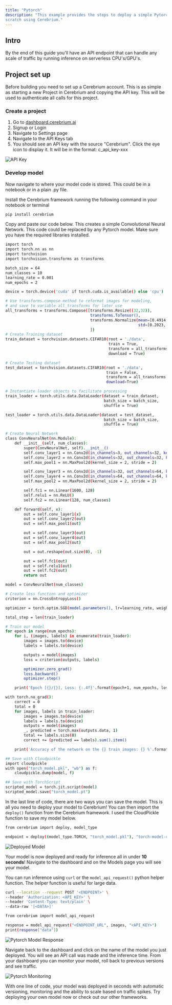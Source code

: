 ```yaml
---
title: "Pytorch"
description: "This example provides the steps to deploy a simple Pytorch model (CNN) from
scratch using Cerebrium."
---
```


## Intro

By the end of this guide you'll have an API endpoint that can handle any scale
of traffic by running inference on serverless CPU's/GPU's.

## Project set up

Before building you need to set up a Cerebrium account. This is as simple as
starting a new Project in Cerebrium and copying the API key. This will be used
to authenticate all calls for this project.

### Create a project

1. Go to [dashboard.cerebrium.ai](https://dashboard.cerebrium.ai)
2. Signup or Login
3. Navigate to Settings page
4. Navigate to the API Keys tab
5. You should see an API key with the source "Cerebrium". Click the eye icon to
   display it. It will be in the format: c_api_key-xxx

![API Key](/images/quickstarts/onnx-1.png)

### Develop model

Now navigate to where your model code is stored. This could be in a notebook or
in a plain .py file.

Install the Cerebrium framework running the following command in your notebook
or terminal

```bash
pip install cerebrium
```

Copy and paste our code below. This creates a simple Convolutional Neural
Network. This code could be replaced by any Pytorch model. Make sure you have
the required libraries installed.

```bash
import torch
import torch.nn as nn
import torchvision
import torchvision.transforms as transforms

batch_size = 64
num_classes = 10
learning_rate = 0.001
num_epochs = 2

device = torch.device('cuda' if torch.cuda.is_available() else 'cpu')

# Use transforms.compose method to reformat images for modeling,
# and save to variable all_transforms for later use
all_transforms = transforms.Compose([transforms.Resize((32,32)),
                                     transforms.ToTensor(),
                                     transforms.Normalize(mean=[0.4914, 0.4822, 0.4465],
                                                          std=[0.2023, 0.1994, 0.2010])
                                     ])
# Create Training dataset
train_dataset = torchvision.datasets.CIFAR10(root = './data',
                                             train = True,
                                             transform = all_transforms,
                                             download = True)

# Create Testing dataset
test_dataset = torchvision.datasets.CIFAR10(root = './data',
                                            train = False,
                                            transform = all_transforms,
                                            download=True)

# Instantiate loader objects to facilitate processing
train_loader = torch.utils.data.DataLoader(dataset = train_dataset,
                                           batch_size = batch_size,
                                           shuffle = True)

test_loader = torch.utils.data.DataLoader(dataset = test_dataset,
                                           batch_size = batch_size,
                                           shuffle = True)

# Create Neural Network
class ConvNeuralNet(nn.Module):
    def __init__(self, num_classes):
        super(ConvNeuralNet, self).__init__()
        self.conv_layer1 = nn.Conv2d(in_channels=3, out_channels=32, kernel_size=3)
        self.conv_layer2 = nn.Conv2d(in_channels=32, out_channels=32, kernel_size=3)
        self.max_pool1 = nn.MaxPool2d(kernel_size = 2, stride = 2)

        self.conv_layer3 = nn.Conv2d(in_channels=32, out_channels=64, kernel_size=3)
        self.conv_layer4 = nn.Conv2d(in_channels=64, out_channels=64, kernel_size=3)
        self.max_pool2 = nn.MaxPool2d(kernel_size = 2, stride = 2)

        self.fc1 = nn.Linear(1600, 128)
        self.relu1 = nn.ReLU()
        self.fc2 = nn.Linear(128, num_classes)

    def forward(self, x):
        out = self.conv_layer1(x)
        out = self.conv_layer2(out)
        out = self.max_pool1(out)

        out = self.conv_layer3(out)
        out = self.conv_layer4(out)
        out = self.max_pool2(out)

        out = out.reshape(out.size(0), -1)

        out = self.fc1(out)
        out = self.relu1(out)
        out = self.fc2(out)
        return out

model = ConvNeuralNet(num_classes)

# Create loss function and optimizer
criterion = nn.CrossEntropyLoss()

optimizer = torch.optim.SGD(model.parameters(), lr=learning_rate, weight_decay = 0.005, momentum = 0.9)

total_step = len(train_loader)

# Train our model
for epoch in range(num_epochs):
    for i, (images, labels) in enumerate(train_loader):
        images = images.to(device)
        labels = labels.to(device)

        outputs = model(images)
        loss = criterion(outputs, labels)

        optimizer.zero_grad()
        loss.backward()
        optimizer.step()

    print('Epoch [{}/{}], Loss: {:.4f}'.format(epoch+1, num_epochs, loss.item()))

with torch.no_grad():
    correct = 0
    total = 0
    for images, labels in train_loader:
        images = images.to(device)
        labels = labels.to(device)
        outputs = model(images)
        _, predicted = torch.max(outputs.data, 1)
        total += labels.size(0)
        correct += (predicted == labels).sum().item()

    print('Accuracy of the network on the {} train images: {} %'.format(50000, 100 * correct / total))

## Save with Cloudpickle
import cloudpickle
with open("torch_model.pkl", "wb") as f:
    cloudpickle.dump(model, f)

## Save with TorchScript
scripted_model = torch.jit.script(model)
scripted_model.save("torch_model.pt")
```

In the last line of code, there are two ways you can save the model. This is all
you need to deploy your model to Cerebrium! You can then import the `deploy()`
function from the Cerebrium framework. I used the CloudPickle function to save
my model below.

```bash
from cerebrium import deploy, model_type

endpoint = deploy((model_type.TORCH, "torch_model.pkl"), "torch-model-cp", "<API_KEY>")
```

![Deployed Model](/images/quickstarts/pytorch-2.png)

Your model is now deployed and ready for inference all in under **10 seconds**!
Navigate to the dashboard and on the Models page you will see your model.

You can run inference using `curl` or the `model_api_request()` python helper
function. The helper function is useful for large data.

```bash
curl --location --request POST '<ENDPOINT>' \
--header 'Authorization: <API_KEY>' \
--header 'Content-Type: text/plain' \
--data-raw '[<DATA>]'
```

```bash
from cerebrium import model_api_request

response = model_api_request("<ENDPOINT_URL", images, "<API_KEY>")
print(response["data"])
```

![Pytorch Model Response](/images/quickstarts/pytorch-3.png)

Navigate back to the dashboard and click on the name of the model you just
deployed. You will see an API call was made and the inference time. From your
dashboard you can monitor your model, roll back to previous versions and see
traffic.

![Pytorch Monitoring](/images/quickstarts/pytorch-4.png)

With one line of code, your model was deployed in seconds with automatic
versioning, monitoring and the ability to scale based on traffic spikes. Try
deploying your own model now or check out our other frameworks.
